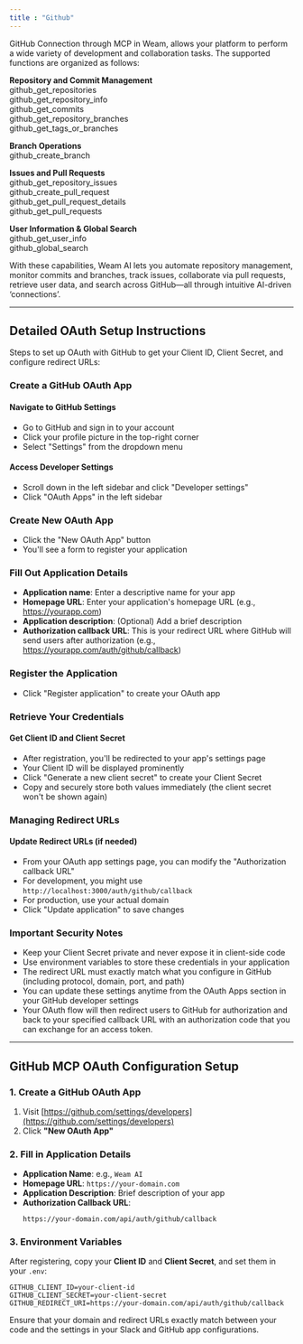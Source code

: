 ```yaml
---
title : "Github"
---
```


GitHub Connection through MCP in Weam, allows your platform to perform a wide variety of development and collaboration tasks. The supported functions are organized as follows:

**Repository and Commit Management**  
github_get_repositories  
github_get_repository_info  
github_get_commits  
github_get_repository_branches  
github_get_tags_or_branches  

**Branch Operations**  
github_create_branch  

**Issues and Pull Requests**  
github_get_repository_issues  
github_create_pull_request  
github_get_pull_request_details  
github_get_pull_requests  

**User Information & Global Search**  
github_get_user_info  
github_global_search  

With these capabilities, Weam AI lets you automate repository management, monitor commits and branches, track issues, collaborate via pull requests, retrieve user data, and search across GitHub—all through intuitive AI-driven ‘connections’.

---

## Detailed OAuth Setup Instructions

Steps to set up OAuth with GitHub to get your Client ID, Client Secret, and configure redirect URLs:

### Create a GitHub OAuth App

#### Navigate to GitHub Settings
- Go to GitHub and sign in to your account
- Click your profile picture in the top-right corner
- Select "Settings" from the dropdown menu

#### Access Developer Settings
- Scroll down in the left sidebar and click "Developer settings"
- Click "OAuth Apps" in the left sidebar

### Create New OAuth App
- Click the "New OAuth App" button
- You'll see a form to register your application

### Fill Out Application Details
- **Application name**: Enter a descriptive name for your app  
- **Homepage URL**: Enter your application's homepage URL (e.g., https://yourapp.com)  
- **Application description**: (Optional) Add a brief description  
- **Authorization callback URL**: This is your redirect URL where GitHub will send users after authorization (e.g., https://yourapp.com/auth/github/callback)  

### Register the Application
- Click "Register application" to create your OAuth app

### Retrieve Your Credentials
#### Get Client ID and Client Secret
- After registration, you'll be redirected to your app's settings page
- Your Client ID will be displayed prominently
- Click "Generate a new client secret" to create your Client Secret
- Copy and securely store both values immediately (the client secret won't be shown again)

### Managing Redirect URLs
#### Update Redirect URLs (if needed)
- From your OAuth app settings page, you can modify the "Authorization callback URL"
- For development, you might use `http://localhost:3000/auth/github/callback`
- For production, use your actual domain
- Click "Update application" to save changes

### Important Security Notes
- Keep your Client Secret private and never expose it in client-side code  
- Use environment variables to store these credentials in your application  
- The redirect URL must exactly match what you configure in GitHub (including protocol, domain, port, and path)  
- You can update these settings anytime from the OAuth Apps section in your GitHub developer settings  
- Your OAuth flow will then redirect users to GitHub for authorization and back to your specified callback URL with an authorization code that you can exchange for an access token.
---

## GitHub MCP OAuth Configuration Setup

### 1. Create a GitHub OAuth App
1. Visit [https://github.com/settings/developers](https://github.com/settings/developers)
2. Click **"New OAuth App"**

### 2. Fill in Application Details
- **Application Name**: e.g., `Weam AI`
- **Homepage URL**: `https://your-domain.com`
- **Application Description**: Brief description of your app
- **Authorization Callback URL**:
  ```
  https://your-domain.com/api/auth/github/callback
  ```

### 3. Environment Variables
After registering, copy your **Client ID** and **Client Secret**, and set them in your `.env`:

```env
GITHUB_CLIENT_ID=your-client-id
GITHUB_CLIENT_SECRET=your-client-secret
GITHUB_REDIRECT_URI=https://your-domain.com/api/auth/github/callback
```

<Callout type="info">
Ensure that your domain and redirect URLs exactly match between your code and the settings in your Slack and GitHub app configurations.
</Callout>